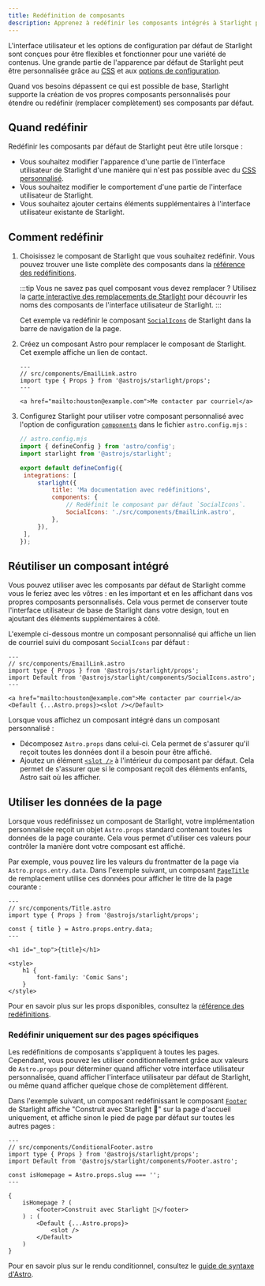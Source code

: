```yaml
---
title: Redéfinition de composants
description: Apprenez à redéfinir les composants intégrés à Starlight pour ajouter des éléments personnalisés à l’interface utilisateur de votre site de documentation.
---
```



L'interface utilisateur et les options de configuration par défaut de Starlight sont conçues pour être flexibles et fonctionner pour une variété de contenus. Une grande partie de l'apparence par défaut de Starlight peut être personnalisée grâce au [CSS](/fr/guides/css-and-tailwind/) et aux [options de configuration](/fr/guides/customization/).

Quand vos besoins dépassent ce qui est possible de base, Starlight supporte la création de vos propres composants personnalisés pour étendre ou redéfinir (remplacer complètement) ses composants par défaut.

## Quand redéfinir

Redéfinir les composants par défaut de Starlight peut être utile lorsque :

- Vous souhaitez modifier l'apparence d'une partie de l'interface utilisateur de Starlight d'une manière qui n'est pas possible avec du [CSS personnalisé](/fr/guides/css-and-tailwind/).
- Vous souhaitez modifier le comportement d'une partie de l'interface utilisateur de Starlight.
- Vous souhaitez ajouter certains éléments supplémentaires à l'interface utilisateur existante de Starlight.

## Comment redéfinir

<Steps>

1. Choisissez le composant de Starlight que vous souhaitez redéfinir.
   Vous pouvez trouver une liste complète des composants dans la [référence des redéfinitions](/fr/reference/overrides/).

	 :::tip
	 Vous ne savez pas quel composant vous devez remplacer ? Utilisez la [carte interactive des remplacements de Starlight](https://starlight-overrides-map.netlify.app/) pour découvrir les noms des composants de l'interface utilisateur de Starlight.
	 :::

   Cet exemple va redéfinir le composant [`SocialIcons`](/fr/reference/overrides/#socialicons) de Starlight dans la barre de navigation de la page.

2. Créez un composant Astro pour remplacer le composant de Starlight.
   Cet exemple affiche un lien de contact.

   ```astro
   ---
   // src/components/EmailLink.astro
   import type { Props } from '@astrojs/starlight/props';
   ---

   <a href="mailto:houston@example.com">Me contacter par courriel</a>
   ```

3. Configurez Starlight pour utiliser votre composant personnalisé avec l'option de configuration [`components`](/fr/reference/configuration/#components) dans le fichier `astro.config.mjs` :

   ```js {9-12}
   // astro.config.mjs
   import { defineConfig } from 'astro/config';
   import starlight from '@astrojs/starlight';

   export default defineConfig({
   	integrations: [
   		starlight({
   			title: 'Ma documentation avec redéfinitions',
   			components: {
   				// Redéfinit le composant par défaut `SocialIcons`.
   				SocialIcons: './src/components/EmailLink.astro',
   			},
   		}),
   	],
   });
   ```

</Steps>

## Réutiliser un composant intégré

Vous pouvez utiliser avec les composants par défaut de Starlight comme vous le feriez avec les vôtres : en les important et en les affichant dans vos propres composants personnalisés. Cela vous permet de conserver toute l'interface utilisateur de base de Starlight dans votre design, tout en ajoutant des éléments supplémentaires à côté.

L'exemple ci-dessous montre un composant personnalisé qui affiche un lien de courriel suivi du composant `SocialIcons` par défaut :

```astro {4,8}
---
// src/components/EmailLink.astro
import type { Props } from '@astrojs/starlight/props';
import Default from '@astrojs/starlight/components/SocialIcons.astro';
---

<a href="mailto:houston@example.com">Me contacter par courriel</a>
<Default {...Astro.props}><slot /></Default>
```

Lorsque vous affichez un composant intégré dans un composant personnalisé :

- Décomposez `Astro.props` dans celui-ci. Cela permet de s'assurer qu'il reçoit toutes les données dont il a besoin pour être affiché.
- Ajoutez un élément [`<slot />`](https://docs.astro.build/fr/core-concepts/astro-components/#les-emplacements-slots) à l'intérieur du composant par défaut. Cela permet de s'assurer que si le composant reçoit des éléments enfants, Astro sait où les afficher.

## Utiliser les données de la page

Lorsque vous redéfinissez un composant de Starlight, votre implémentation personnalisée reçoit un objet `Astro.props` standard contenant toutes les données de la page courante.
Cela vous permet d'utiliser ces valeurs pour contrôler la manière dont votre composant est affiché.

Par exemple, vous pouvez lire les valeurs du frontmatter de la page via `Astro.props.entry.data`. Dans l'exemple suivant, un composant [`PageTitle`](/fr/reference/overrides/#pagetitle) de remplacement utilise ces données pour afficher le titre de la page courante :

```astro {5} "{title}"
---
// src/components/Title.astro
import type { Props } from '@astrojs/starlight/props';

const { title } = Astro.props.entry.data;
---

<h1 id="_top">{title}</h1>

<style>
	h1 {
		font-family: 'Comic Sans';
	}
</style>
```

Pour en savoir plus sur les props disponibles, consultez la [référence des redéfinitions](/fr/reference/overrides/#props-des-composants).

### Redéfinir uniquement sur des pages spécifiques

Les redéfinitions de composants s'appliquent à toutes les pages. Cependant, vous pouvez les utiliser conditionnellement grâce aux valeurs de `Astro.props` pour déterminer quand afficher votre interface utilisateur personnalisée, quand afficher l'interface utilisateur par défaut de Starlight, ou même quand afficher quelque chose de complètement différent.

Dans l'exemple suivant, un composant redéfinissant le composant [`Footer`](/fr/reference/overrides/#footer) de Starlight affiche "Construit avec Starlight 🌟" sur la page d'accueil uniquement, et affiche sinon le pied de page par défaut sur toutes les autres pages :

```astro
---
// src/components/ConditionalFooter.astro
import type { Props } from '@astrojs/starlight/props';
import Default from '@astrojs/starlight/components/Footer.astro';

const isHomepage = Astro.props.slug === '';
---

{
	isHomepage ? (
		<footer>Construit avec Starlight 🌟</footer>
	) : (
		<Default {...Astro.props}>
			<slot />
		</Default>
	)
}
```

Pour en savoir plus sur le rendu conditionnel, consultez le [guide de syntaxe d'Astro](https://docs.astro.build/fr/core-concepts/astro-syntax/#html-dynamique).
